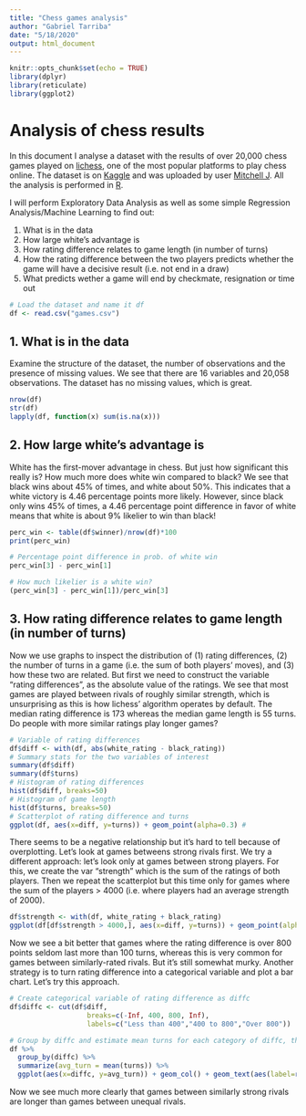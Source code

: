 ```yaml
---
title: "Chess games analysis"
author: "Gabriel Tarriba"
date: "5/18/2020"
output: html_document
---
```


```r
knitr::opts_chunk$set(echo = TRUE)
library(dplyr)
library(reticulate)
library(ggplot2)
```

# Analysis of chess results

In this document I analyse a dataset with the results of over 20,000 chess games played on [lichess](https://lichess.org/), one of the most popular platforms to play chess online. The dataset is on [Kaggle](https://www.kaggle.com/datasnaek/chess) and was uploaded by user [Mitchell J](https://www.kaggle.com/datasnaek). All the analysis is performed in [R](https://www.r-project.org/about.html).

I will perform Exploratory Data Analysis as well as some simple Regression Analysis/Machine Learning to find out:

1. What is in the data 
2. How large white's advantage is
3. How rating difference relates to game length (in number of turns)
4. How the rating difference between the two players predicts whether the game will have a decisive result (i.e. not end in a draw)
5. What predicts wether a game will end by checkmate, resignation or time out

```r
# Load the dataset and name it df
df <- read.csv("games.csv")
```

## 1. What is in the data

Examine the structure of the dataset, the number of observations and the presence of missing values. We see that there are 16 variables and 20,058 observations. The dataset has no missing values, which is great.

```r

nrow(df)
str(df)
lapply(df, function(x) sum(is.na(x)))

```
## 2. How large white's advantage is

White has the first-mover advantage in chess. But just how significant this really is? How much more does white win compared to black? We see that black wins about 45% of times, and white about 50%. This indicates that a white victory is 4.46 percentage points more likely. However, since black only wins 45% of times, a 4.46 percentage point difference in favor of white means that white is about 9% likelier to win than black!

```r
perc_win <- table(df$winner)/nrow(df)*100
print(perc_win)

# Percentage point difference in prob. of white win
perc_win[3] - perc_win[1]

# How much likelier is a white win?
(perc_win[3] - perc_win[1])/perc_win[3]
```




## 3. How rating difference relates to game length (in number of turns)

Now we use graphs to inspect the distribution of (1) rating differences, (2) the number of turns in a game (i.e. the sum of both players' moves), and (3) how these two are related. But first we need to construct the variable "rating differences", as the absolute value of the ratings. We see that most games are played between rivals of roughly similar strength, which is unsurprising as this is how lichess' algorithm operates by default. The median rating difference is 173 whereas the median game length is 55 turns. Do people with more similar ratings play longer games?

```r
# Variable of rating differences
df$diff <- with(df, abs(white_rating - black_rating))
# Summary stats for the two variables of interest
summary(df$diff)
summary(df$turns)
# Histogram of rating differences
hist(df$diff, breaks=50)
# Histogram of game length
hist(df$turns, breaks=50)
# Scatterplot of rating difference and turns
ggplot(df, aes(x=diff, y=turns)) + geom_point(alpha=0.3) # 
```

There seems to be a negative relationship but it's hard to tell because of overplotting. Let's look at games betweens strong rivals first. We try a different approach: let's look only at games between strong players. For this, we create the var "strength" which is the sum of the ratings of both players. Then we repeat the scatterplot but this time only for games where the sum of the players > 4000 (i.e. where players had an average strength of 2000).

```r
df$strength <- with(df, white_rating + black_rating)
ggplot(df[df$strength > 4000,], aes(x=diff, y=turns)) + geom_point(alpha=0.3) + geom_smooth(method="lm")
```

Now we see a bit better that games where the rating difference is over 800 points seldom last more than 100 turns, whereas this is very common for games between similarly-rated rivals. But it's still somewhat murky. Another strategy is to turn rating difference into a categorical variable and plot a bar chart. Let's try this approach.

```r
# Create categorical variable of rating difference as diffc
df$diffc <- cut(df$diff, 
                   breaks=c(-Inf, 400, 800, Inf), 
                   labels=c("Less than 400","400 to 800","Over 800"))

# Group by diffc and estimate mean turns for each category of diffc, then plot 
df %>% 
  group_by(diffc) %>% 
  summarize(avg_turn = mean(turns)) %>% 
  ggplot(aes(x=diffc, y=avg_turn)) + geom_col() + geom_text(aes(label=round(avg_turn, digits=1)), position=position_dodge(width=0.9), vjust=-0.25)
```

Now we see much more clearly that games between similarly strong rivals are longer than games between unequal rivals.
